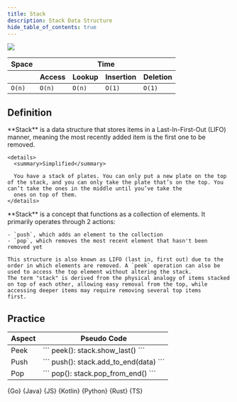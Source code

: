```yaml
---
title: Stack
description: Stack Data Structure
hide_table_of_contents: true
---
```




![](./assets/stack/stack.svg)

<table>
  <thead>
    <tr>
      <th>Space</th>
      <th colspan="6">Time</th>
    </tr>
    <tr>
      <th></th>
      <th>Access</th>
      <th>Lookup</th>
      <th>Insertion</th>
      <th>Deletion</th>
    </tr>
  </thead>
  <tbody>
    <tr>
      <td>
        <code className="fair">O(n)</code>
      </td>
      <td>
        <code className="fair">O(n)</code>
      </td>
      <td>
        <code className="fair">O(n)</code>
      </td>
      <td>
        <code className="excellent">O(1)</code>
      </td>
      <td>
        <code className="excellent">O(1)</code>
      </td>
    </tr>
  </tbody>
</table>

## Definition

<Tabs>
  <TabItem value="short" label="Short">
    **Stack** is a data structure that stores items in a Last-In-First-Out (LIFO) manner, meaning the most recently added item is the first one to be removed.

    <details>
      <summary>Simplified</summary>

      You have a stack of plates. You can only put a new plate on the top of the stack, and you can only take the plate that’s on the top. You can’t take the ones in the middle until you’ve take the
      ones on top of them.
    </details>

  </TabItem>
  <TabItem value="detailed" label="Detailed">
    **Stack** is a concept that functions as a collection of elements. It primarily operates through 2 actions:

    - `push`, which adds an element to the collection
    - `pop`, which removes the most recent element that hasn't been removed yet

    This structure is also known as LIFO (last in, first out) due to the order in which elements are removed. A `peek` operation can also be used to access the top element without altering the stack.
    The term "stack" is derived from the physical analogy of items stacked on top of each other, allowing easy removal from the top, while accessing deeper items may require removing several top items
    first.

  </TabItem>
</Tabs>

## Practice

<Tabs>
  <TabItem value="practice" label="Practice">
    <table>
      <thead>
        <tr>
          <th>Aspect</th>
          <th>Pseudo Code</th>
        </tr>
      </thead>
      <tbody>
        <tr>
          <td>Peek</td>
          <td>``` peek(): stack.show_last() ```</td>
        </tr>
        <tr>
          <td>Push</td>
          <td>``` push(): stack.add_to_end(data) ```</td>
        </tr>
        <tr>
          <td>Pop</td>
          <td>``` pop(): stack.pop_from_end() ```</td>
        </tr>
      </tbody>
    </table>
  </TabItem>
  <TabItem value="solution" label="Solution">
    <Tabs queryString="code">
      <TabItem
        value="go"
        label=""
        attributes={{ title: "Go Lang", className: "code_lang go m" }}
      >
        <CodeBlock language="go">{Go}</CodeBlock>
      </TabItem>
      <TabItem
        value="java"
        label=""
        attributes={{ title: "Java", className: "code_lang java m" }}
      >
        <CodeBlock language="java">{Java}</CodeBlock>
      </TabItem>
      <TabItem
        value="js"
        label=""
        attributes={{ title: "JavaScript", className: "code_lang js m" }}
      >
        <CodeBlock language="js">{JS}</CodeBlock>
      </TabItem>
      <TabItem
        value="kotlin"
        label=""
        attributes={{ title: "Kotlin", className: "code_lang kotlin m" }}
      >
        <CodeBlock language="kotlin">{Kotlin}</CodeBlock>
      </TabItem>
      <TabItem
        value="python"
        label=""
        attributes={{ title: "Python", className: "code_lang python m" }}
      >
        <CodeBlock language="python">{Python}</CodeBlock>
      </TabItem>
      <TabItem
        value="rust"
        label=""
        attributes={{ title: "Rust", className: "code_lang rust m" }}
      >
        <CodeBlock language="rust">{Rust}</CodeBlock>
      </TabItem>
      <TabItem
        value="ts"
        label=""
        attributes={{ title: "TypeScript", className: "code_lang ts m" }}
      >
        <CodeBlock language="ts">{TS}</CodeBlock>
      </TabItem>
    </Tabs>
  </TabItem>
</Tabs>
